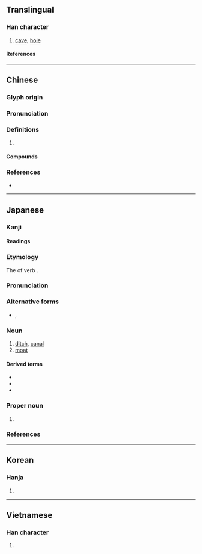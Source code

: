{{character info/new}}
==Translingual==

===Han character===
{{Han char|rn=32|rad=土|as=08|sn=11|four=47172|canj=GSUU|ids=⿰土屈}}

# [[cave]], [[hole]]

====References====
{{Han ref|kx=0231.210|dkj=05205|dj=0468.130|hdz=10459.020|uh=5800}}

----

==Chinese==
{{zh-forms}}

===Glyph origin===
{{Han etym}}

===Pronunciation===
{{zh-pron
|m=kū
|c=gwat1,gwat6
|mn=khut
|mc=y
|oc=y
|cat=v
}}

===Definitions===
{{zh-hanzi}}

# {{rfdef|zh}}

====Compounds====
{{zh-der|堀堁}}

===References===
* {{R:yue:Hanzi}}

----

==Japanese==

===Kanji===
{{ja-kanji|grade=c|rs=土08}}

====Readings====
{{ja-readings
|on=くつ
|kun=ほり-, ほる, あな-
}}

===Etymology===
{{wikipedia|lang=ja}}
{{ja-kanjitab|ほり|yomi=k}}
The {{m|ja|連用形|tr=ren'yōkei||continuative or stem form}} of verb {{m|ja|掘る|tr=horu||to dig}}.

===Pronunciation===
{{ja-pron|yomi=k|ほり|acc=2|acc_ref=DJR}}

===Alternative forms===
* {{ja-l|濠}}, {{ja-l|壕}}

===Noun===
{{ja-noun|ほり}}

# [[ditch]], [[canal]]
# [[moat]]

====Derived terms====
{{der-top}}
* {{ja-r|内堀|うちぼり}}
* {{ja-r|空堀|からぼり}}
* {{ja-r|外堀|そとぼり}}
{{der-bottom}}

===Proper noun===
{{ja-pos|proper|ほり}}

# {{surname|lang=ja|sort=ほり}}

===References===
<references/>

----

==Korean==

===Hanja===
{{ko-hanja|굴}}

# {{defn|lang=ko|sort=土08}}

----

==Vietnamese==

===Han character===
{{vi-readings|rs=土08|reading=quật}}

# {{defn|lang=vi|sort=土08}}
